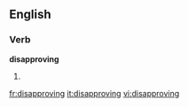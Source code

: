 ==English==

===Verb===
'''disapproving'''

# {{present participle of|disapprove}}

[[fr:disapproving]]
[[it:disapproving]]
[[vi:disapproving]]